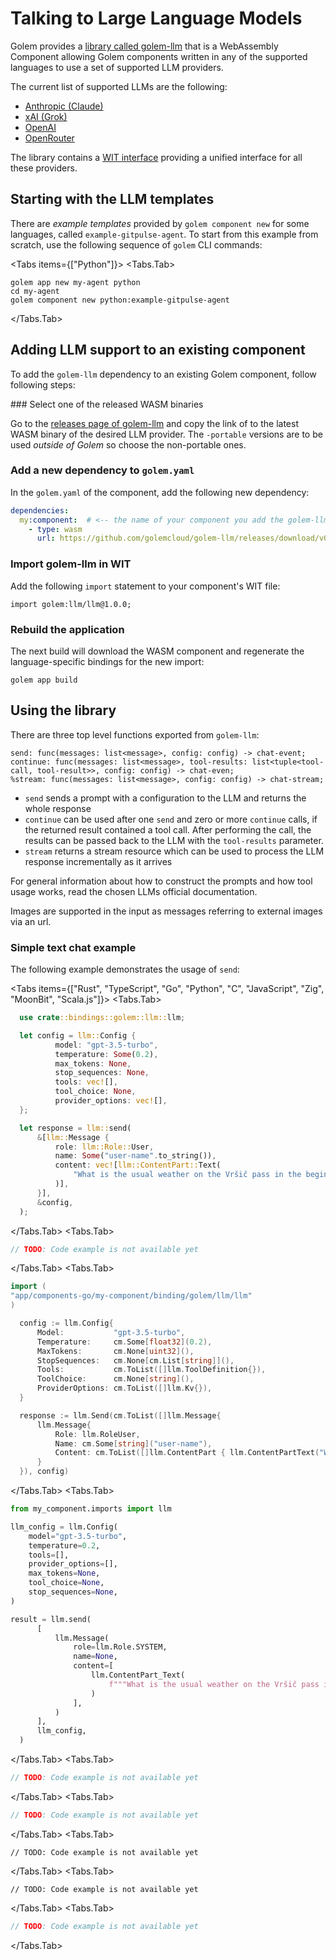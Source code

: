 
# Talking to Large Language Models

Golem provides a [library called golem-llm](https://github.com/golemcloud/golem-llm) that is a WebAssembly Component allowing Golem components written in any of the supported languages to use a set of supported LLM providers.

The current list of supported LLMs are the following:

- [Anthropic (Claude)](https://www.anthropic.com)
- [xAI (Grok)](https://x.ai)
- [OpenAI](https://openai.com)
- [OpenRouter](https://openrouter.ai)

The library contains a [WIT interface](https://github.com/golemcloud/golem-llm/blob/main/wit/golem-llm.wit) providing a unified interface for all these providers.

## Starting with the LLM templates

There are _example templates_ provided by `golem component new` for some languages, called `example-gitpulse-agent`. To start from this example from scratch, use the following sequence of `golem` CLI commands:

<Tabs items={["Python"]}>
  <Tabs.Tab>
```shell copy
golem app new my-agent python
cd my-agent
golem component new python:example-gitpulse-agent
```
  </Tabs.Tab>
</Tabs>

## Adding LLM support to an existing component

To add the `golem-llm` dependency to an existing Golem component, follow following steps:

<Steps>
### Select one of the released WASM binaries

Go to the [releases page of golem-llm](https://github.com/golemcloud/golem-llm/releases) and copy the link of to the latest WASM binary of the desired LLM provider. The `-portable` versions are to be used _outside of Golem_ so choose the non-portable ones.

### Add a new dependency to `golem.yaml`

In the `golem.yaml` of the component, add the following new dependency:

```yaml
dependencies:
  my:component:  # <-- the name of your component you add the golem-llm dependency to
    - type: wasm
      url: https://github.com/golemcloud/golem-llm/releases/download/v0.1.2/golem_llm_openai.wasm
```

### Import golem-llm in WIT

Add the following `import` statement to your component's WIT file:

```wit copy
import golem:llm/llm@1.0.0;
```

### Rebuild the application

The next build will download the WASM component and regenerate the language-specific bindings for the new import:

```shell copy
golem app build
```

</Steps>

## Using the library

There are three top level functions exported from `golem-llm`:

```wit
send: func(messages: list<message>, config: config) -> chat-event;
continue: func(messages: list<message>, tool-results: list<tuple<tool-call, tool-result>>, config: config) -> chat-even;
%stream: func(messages: list<message>, config: config) -> chat-stream;
```

- `send` sends a prompt with a configuration to the LLM and returns the whole response
- `continue` can be used after one `send` and zero or more `continue` calls, if the returned result contained a tool call. After performing the call, the results can be passed back to the LLM with the `tool-results` parameter.
- `stream` returns a stream resource which can be used to process the LLM response incrementally as it arrives

For general information about how to construct the prompts and how tool usage works, read the chosen LLMs official documentation.

Images are supported in the input as messages referring to external images via an url.

### Simple text chat example

The following example demonstrates the usage of `send`:

<Tabs items={["Rust", "TypeScript", "Go", "Python", "C", "JavaScript", "Zig", "MoonBit", "Scala.js"]}>
  <Tabs.Tab>
  ```rust
    use crate::bindings::golem::llm::llm;

    let config = llm::Config {
            model: "gpt-3.5-turbo",
            temperature: Some(0.2),
            max_tokens: None,
            stop_sequences: None,
            tools: vec![],
            tool_choice: None,
            provider_options: vec![],
    };

    let response = llm::send(
        &[llm::Message {
            role: llm::Role::User,
            name: Some("user-name".to_string()),
            content: vec![llm::ContentPart::Text(
                "What is the usual weather on the Vršič pass in the beginning of May?".to_string(),
            )],
        }],
        &config,
    );
  ```
  </Tabs.Tab>
  <Tabs.Tab>
  ```typescript
  // TODO: Code example is not available yet
  ```
  </Tabs.Tab>
  <Tabs.Tab>
  ```go
  import (
  "app/components-go/my-component/binding/golem/llm/llm"
  )

 	config := llm.Config{
		Model:           "gpt-3.5-turbo",
		Temperature:     cm.Some[float32](0.2),
		MaxTokens:       cm.None[uint32](),
		StopSequences:   cm.None[cm.List[string]](),
		Tools:           cm.ToList([]llm.ToolDefinition{}),
		ToolChoice:      cm.None[string](),
		ProviderOptions: cm.ToList([]llm.Kv{}),
	}

	response := llm.Send(cm.ToList([]llm.Message{
		llm.Message{
			Role: llm.RoleUser,
			Name: cm.Some[string]("user-name"),
			Content: cm.ToList([]llm.ContentPart { llm.ContentPartText("What is the usual weather on the Vršič pass in the beginning of May?")})
		}
	}), config)
  ```
  </Tabs.Tab>
  <Tabs.Tab>
  ```python
  from my_component.imports import llm

  llm_config = llm.Config(
      model="gpt-3.5-turbo",
      temperature=0.2,
      tools=[],
      provider_options=[],
      max_tokens=None,
      tool_choice=None,
      stop_sequences=None,
  )

  result = llm.send(
        [
            llm.Message(
                role=llm.Role.SYSTEM,
                name=None,
                content=[
                    llm.ContentPart_Text(
                        f"""What is the usual weather on the Vršič pass in the beginning of May?"""
                    )
                ],
            )
        ],
        llm_config,
    )
  ```
  </Tabs.Tab>
  <Tabs.Tab>
  ```c
  // TODO: Code example is not available yet
  ```
  </Tabs.Tab>
  <Tabs.Tab>
  ```javascript
  // TODO: Code example is not available yet
  ```
  </Tabs.Tab>
  <Tabs.Tab>
  ```zig
  // TODO: Code example is not available yet
  ```
  </Tabs.Tab>
  <Tabs.Tab>
  ```moonbit
  // TODO: Code example is not available yet
  ```
  </Tabs.Tab>
  <Tabs.Tab>
  ```scala.js
  // TODO: Code example is not available yet
  ```
  </Tabs.Tab>
</Tabs>
